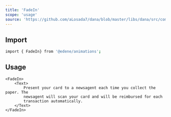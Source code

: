 ```yaml
---
title: 'FadeIn'
scope: 'usage'
source: 'https://github.com/aLosada7/dana/blob/master/libs/dana/src/components/Accordion/Accordion.tsx'
---
```


## Import

```bash
import { FadeIn} from '@edene/animations';
```

## Usage

```tsx
<FadeIn>
    <Text>
        Present your card to a newsagent each time you collect the paper. The
        newsagent will scan your card and will be reimbursed for each
        transaction automatically.
    </Text>
</FadeIn>
```
